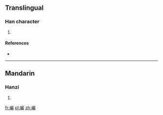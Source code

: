 ==Translingual==

===Han character===
{{Han char|rn=46|rad=山|as=19|sn=22|four=|canj=山口口大 (URRK), X山口口大 (XURRK)}}

# {{defn|Han|sort=山19}}

====References====
* {{Han ref|kx=0323.080|dkj=08650|dj=0623.160|hdz=10808.060|uh=5DD7|ud=24023}}

----

==Mandarin==

===Hanzi===
{{cmn-hanzi|pin=[[yán]] ([[yan2]])|wg=yen<sup>2</sup>}}

# {{defn|lang=cmn|sort=山19}}

[[fr:巗]]
[[pl:巗]]
[[zh:巗]]